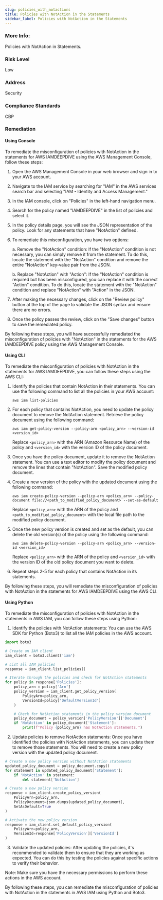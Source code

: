 ```yaml
---
slug: policies_with_notactions
title: Policies with NotAction in the Statements
sidebar_label: Policies with NotAction in the Statements
---
```


### More Info:

Policies with NotAction in Statements.

### Risk Level

Low

### Address

Security

### Compliance Standards

CBP
### Remediation

#### Using Console

To remediate the misconfiguration of policies with NotAction in the statements for AWS IAMDEEPDIVE using the AWS Management Console, follow these steps:

1. Open the AWS Management Console in your web browser and sign in to your AWS account.

2. Navigate to the IAM service by searching for "IAM" in the AWS services search bar and selecting "IAM - Identity and Access Management."

3. In the IAM console, click on "Policies" in the left-hand navigation menu.

4. Search for the policy named "IAMDEEPDIVE" in the list of policies and select it.

5. In the policy details page, you will see the JSON representation of the policy. Look for any statements that have "NotAction" defined.

6. To remediate this misconfiguration, you have two options:

   a. Remove the "NotAction" condition: If the "NotAction" condition is not necessary, you can simply remove it from the statement. To do this, locate the statement with the "NotAction" condition and remove the entire "NotAction" key-value pair from the JSON.

   b. Replace "NotAction" with "Action": If the "NotAction" condition is required but has been misconfigured, you can replace it with the correct "Action" condition. To do this, locate the statement with the "NotAction" condition and replace "NotAction" with "Action" in the JSON.

7. After making the necessary changes, click on the "Review policy" button at the top of the page to validate the JSON syntax and ensure there are no errors.

8. Once the policy passes the review, click on the "Save changes" button to save the remediated policy.

By following these steps, you will have successfully remediated the misconfiguration of policies with "NotAction" in the statements for the AWS IAMDEEPDIVE policy using the AWS Management Console.

#### Using CLI

To remediate the misconfiguration of policies with NotAction in the statements for AWS IAMDEEPDIVE, you can follow these steps using the AWS CLI:

1. Identify the policies that contain NotAction in their statements. You can use the following command to list all the policies in your AWS account:
   ```
   aws iam list-policies
   ```

2. For each policy that contains NotAction, you need to update the policy document to remove the NotAction statement. Retrieve the policy document using the following command:
   ```
   aws iam get-policy-version --policy-arn <policy_arn> --version-id <version_id>
   ```

   Replace `<policy_arn>` with the ARN (Amazon Resource Name) of the policy and `<version_id>` with the version ID of the policy document.

3. Once you have the policy document, update it to remove the NotAction statement. You can use a text editor to modify the policy document and remove the lines that contain "NotAction". Save the modified policy document.

4. Create a new version of the policy with the updated document using the following command:
   ```
   aws iam create-policy-version --policy-arn <policy_arn> --policy-document file://<path_to_modified_policy_document> --set-as-default
   ```

   Replace `<policy_arn>` with the ARN of the policy and `<path_to_modified_policy_document>` with the local file path to the modified policy document.

5. Once the new policy version is created and set as the default, you can delete the old version(s) of the policy using the following command:
   ```
   aws iam delete-policy-version --policy-arn <policy_arn> --version-id <version_id>
   ```

   Replace `<policy_arn>` with the ARN of the policy and `<version_id>` with the version ID of the old policy document you want to delete.

6. Repeat steps 2-5 for each policy that contains NotAction in its statements.

By following these steps, you will remediate the misconfiguration of policies with NotAction in the statements for AWS IAMDEEPDIVE using the AWS CLI.

#### Using Python

To remediate the misconfiguration of policies with NotAction in the statements in AWS IAM, you can follow these steps using Python:

1. Identify the policies with NotAction statements: You can use the AWS SDK for Python (Boto3) to list all the IAM policies in the AWS account.

```python
import boto3

# Create an IAM client
iam_client = boto3.client('iam')

# List all IAM policies
response = iam_client.list_policies()

# Iterate through the policies and check for NotAction statements
for policy in response['Policies']:
    policy_arn = policy['Arn']
    policy_version = iam_client.get_policy_version(
        PolicyArn=policy_arn,
        VersionId=policy['DefaultVersionId']
    )

    # Check for NotAction statements in the policy version document
    policy_document = policy_version['PolicyVersion']['Document']
    if 'NotAction' in policy_document['Statement']:
        print(f"Policy {policy_arn} has NotAction statements.")
```

2. Update policies to remove NotAction statements: Once you have identified the policies with NotAction statements, you can update them to remove those statements. You will need to create a new policy version with the updated policy document.

```python
# Create a new policy version without NotAction statements
updated_policy_document = policy_document.copy()
for statement in updated_policy_document['Statement']:
    if 'NotAction' in statement:
        del statement['NotAction']

# Create a new policy version
response = iam_client.create_policy_version(
    PolicyArn=policy_arn,
    PolicyDocument=json.dumps(updated_policy_document),
    SetAsDefault=True
)

# Activate the new policy version
response = iam_client.set_default_policy_version(
    PolicyArn=policy_arn,
    VersionId=response['PolicyVersion']['VersionId']
)
```

3. Validate the updated policies: After updating the policies, it's recommended to validate them to ensure that they are working as expected. You can do this by testing the policies against specific actions to verify their behavior.

Note: Make sure you have the necessary permissions to perform these actions in the AWS account.

By following these steps, you can remediate the misconfiguration of policies with NotAction in the statements in AWS IAM using Python and Boto3.




